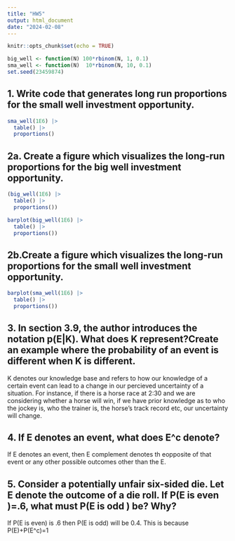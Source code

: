 ```yaml
---
title: "HW5"
output: html_document
date: "2024-02-08"
---
```


```r
knitr::opts_chunk$set(echo = TRUE)
```
```r
big_well <- function(N) 100*rbinom(N, 1, 0.1)
sma_well <- function(N)  10*rbinom(N, 10, 0.1)
set.seed(23459874)
```

## 1. Write code that generates long run proportions for the small well investment opportunity.
```r
sma_well(1E6) |>
  table() |>
  proportions()
```
## 2a. Create a figure which visualizes the long-run proportions for the big well investment opportunity. 
```r

(big_well(1E6) |>
  table() |>
  proportions())

```

```r
barplot(big_well(1E6) |>
  table() |>
  proportions())
```

## 2b.Create a figure which visualizes the long-run proportions for the small well investment opportunity. 
```r
barplot(sma_well(1E6) |>
  table() |>
  proportions())
```





## 3. In section 3.9, the author introduces the notation p(E|K). What does K represent?Create an example where the probability of an event is different when K is different.
K denotes our knowledge base and refers to how our knowledge of a certain event can lead to a change in our percieved uncertainty of a situation. For instance, if there is a horse race at 2:30 and we are considering whether a horse will win, if we have prior knowledge as to who the jockey is, who the trainer is, the horse's track record etc, our uncertainty will change. 

## 4. If E denotes an event, what does E^c denote?
If E denotes an event, then E complement denotes th eopposite of that event or any other possible outcomes other than the E. 

## 5. Consider a potentially unfair six-sided die. Let E denote the outcome of a die roll. If P(E is even )=.6, what must P(E is odd ) be? Why?
If P(E is even) is .6 then P(E is odd) will be 0.4. This is because P(E)+P(E^c)=1

